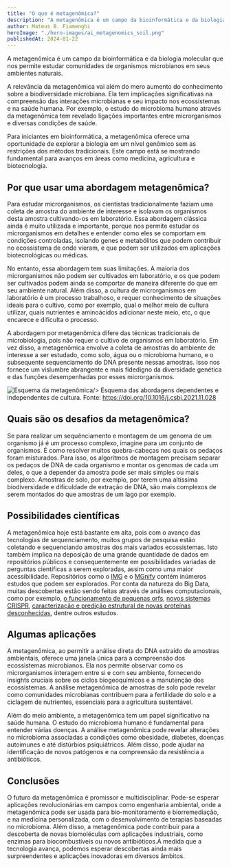 ```yaml
---
title: "O que é metagenômica?"
description: "A metagenômica é um campo da bioinformática e da biologia molecular que nos permite estudar comunidades de organismos microbianos em seus ambientes naturais. A relevância da metagenômica vai além do mero aumento do conhecimento sobre a biodiversidade microbiana. Ela tem implicações significativas na compreensão das interações microbianas e seu impacto nos ecossistemas e na saúde humana."
author: Mateus B. Fiamenghi
heroImage: "./hero-images/ai_metagenomics_soil.png"
publishedAt: 2024-01-22
---
```



A metagenômica é um campo da bioinformática e da biologia molecular que nos permite estudar comunidades de organismos microbianos em seus ambientes naturais.

A relevância da metagenômica vai além do mero aumento do conhecimento sobre a biodiversidade microbiana. Ela tem implicações significativas na compreensão das interações microbianas e seu impacto nos ecossistemas e na saúde humana. Por exemplo, o estudo do microbioma humano através da metagenômica tem revelado ligações importantes entre microrganismos e diversas condições de saúde.

Para iniciantes em bioinformática, a metagenômica oferece uma oportunidade de explorar a biologia em um nível genômico sem as restrições dos métodos tradicionais. Este campo está se mostrando fundamental para avanços em áreas como medicina, agricultura e biotecnologia.

## Por que usar uma abordagem metagenômica?

Para estudar microrganismos, os cientistas tradicionalmente faziam uma coleta de amostra do ambiente de interesse e isolavam os organismos desta amostra cultivando-os em laboratório. Essa abordagem clássica ainda é muito utilizada e importante, porque nos permite estudar os microrganismos em detalhes e entender como eles se comportam em condições controladas, isolando genes e metabólitos que podem contribuir no ecossistema de onde vieram, e que podem ser utilizados em aplicações biotecnológicas ou médicas.

No entanto, essa abordagem tem suas limitações. A maioria dos microrganismos não podem ser cultivados em laboratório, e os que podem ser cultivados podem ainda se comportar de maneira diferente do que em seu ambiente natural. Além disso, a cultura de microrganismos em laboratório é um processo trabalhoso, e requer conhecimento de situações ideais para o cultivo, como por exemplo, qual o melhor meio de cultura utilizar, quais nutrientes e aminoácidos adicionar neste meio, etc, o que encarece e dificulta o processo.

A abordagem por metagenômica difere das técnicas tradicionais de microbiologia, pois não requer o cultivo de organismos em laboratório. Em vez disso, a metagenômica envolve a coleta de amostras do ambiente de interesse a ser estudado, como solo, água ou o microbioma humano, e o subsequente sequenciamento do DNA presente nessas amostras. Isso nos fornece um vislumbre abrangente e mais fidedigno da diversidade genética e das funções desempenhadas por esses microrganismos.

<div class="flex flex-col items-center text-sm">
  <Image
    class="mb-0"
    src={metagenomicsSchema}
    alt="Esquema da metagenômica"
    format="webp"
    
  />
  Esquema das abordagens dependentes e independentes de cultura. Fonte: <a>https://doi.org/10.1016/j.csbj.2021.11.028</a>
</div>

## Quais são os desafios da metagenômica?

Se para realizar um sequênciamento e montagem de um genoma de um organismo já é um processo complexo, imagine para um conjunto de organismos. É como resolver muitos quebra-cabeças nos quais os pedaços foram misturados. Para isso, os algoritmos de montagem precisam separar os pedaços de DNA de cada organismo e montar os genomas de cada um deles, o que a depender da amostra pode ser mais simples ou mais complexo. Amostras de solo, por exemplo, por terem uma altíssima biodiversidade e dificuldade de extração de DNA, são mais complexos de serem montados do que amostras de um lago por exemplo.



## Possibilidades científicas

A metagenômica hoje está bastante em alta, pois com o avanço das tecnologias de sequenciamento, muitos grupos de pesquisa estão coletando e sequenciando amostras dos mais variados ecossistemas. Isto também implica na deposição de uma grande quantidade de dados em repositórios públicos e consequentemente em possibilidades variadas de perguntas científicas a serem exploradas, assim como uma maior acessibilidade. Repositórios como o [IMG](https://img.jgi.doe.gov/) e o [MGnify](https://www.ebi.ac.uk/metagenomics) contém inúmeros estudos que podem ser explorados. Por conta da natureza do Big Data, muitas descobertas estão sendo feitas através de análises computacionais, como por exemplo, [o funcionamento de pequenas orfs](https://www.biorxiv.org/content/10.1101/2023.12.27.573469v1), [novos sistemas CRISPR](https://www.science.org/doi/10.1126/science.adi1910), [caracterização e predição estrutural de novas proteínas desconhecidas](https://www.nature.com/articles/s41586-023-06583-7), dentre outros estudos.

## Algumas aplicações

A metagenômica, ao permitir a análise direta do DNA extraído de amostras ambientais, oferece uma janela única para a compreensão dos ecossistemas microbianos. Ela nos permite observar como os microrganismos interagem entre si e com seu ambiente, fornecendo insights cruciais sobre os ciclos biogeoquímicos e a manutenção dos ecossistemas. A análise metagenômica de amostras de solo pode revelar como comunidades microbianas contribuem para a fertilidade do solo e a ciclagem de nutrientes, essenciais para a agricultura sustentável.

Além do meio ambiente, a metagenômica tem um papel significativo na saúde humana. O estudo do microbioma humano é fundamental para entender várias doenças. A análise metagenômica pode revelar alterações no microbioma associadas a condições como obesidade, diabetes, doenças autoimunes e até distúrbios psiquiátricos. Além disso, pode ajudar na identificação de novos patógenos e na compreensão da resistência a antibióticos.


## Conclusões

O futuro da metagenômica é promissor e multidisciplinar. Pode-se esperar aplicações revolucionárias em campos como engenharia ambiental, onde a metagenômica pode ser usada para bio-monitoramento e biorremediação, e na medicina personalizada, com o desenvolvimento de terapias baseadas no microbioma. Além disso, a metagenômica pode contribuir para a descoberta de novas biomoléculas com aplicações industriais, como enzimas para biocombustíveis ou novos antibióticos.À medida que a tecnologia avança, podemos esperar descobertas ainda mais surpreendentes e aplicações inovadoras em diversos âmbitos.

